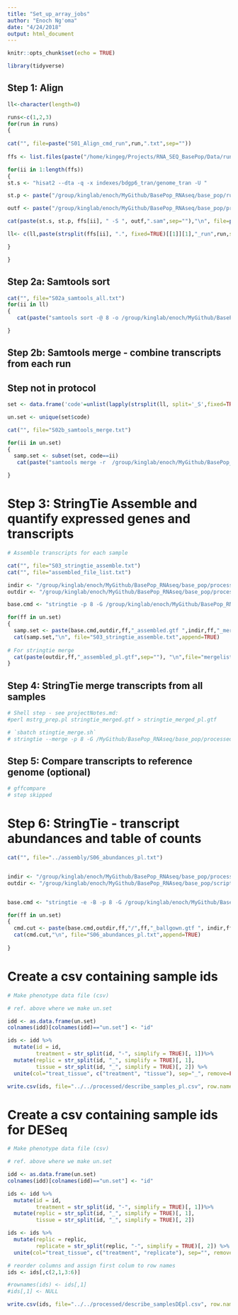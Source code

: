```yaml
---
title: "Set_up_array_jobs"
author: "Enoch Ng'oma"
date: "4/24/2018"
output: html_document
---
```


```r
knitr::opts_chunk$set(echo = TRUE)
```

```r
library(tidyverse)
```

## Step 1: Align

```r
ll<-character(length=0)

runs<-c(1,2,3)
for(run in runs)
{
  
cat("", file=paste("S01_Align_cmd_run",run,".txt",sep=""))
  
ffs <- list.files(paste("/home/kingeg/Projects/RNA_SEQ_BasePop/Data/run",run,"/",sep=""), pattern="fastq.gz$")

for(ii in 1:length(ffs))
{
st.s <- "hisat2 --dta -q -x indexes/bdgp6_tran/genome_tran -U " 

st.p <- paste("/group/kinglab/enoch/MyGithub/BasePop_RNAseq/base_pop/run",run,"/",sep="")

outf <- paste("/group/kinglab/enoch/MyGithub/BasePop_RNAseq/base_pop/processed/dotsams/",strsplit(ffs[ii], ".", fixed=TRUE)[[1]][1],"_run",run,sep="")

cat(paste(st.s, st.p, ffs[ii], " -S ", outf,".sam",sep=""),"\n", file=paste("S01_Align_cmd_run",run,".txt",sep=""),append=TRUE)

ll<- c(ll,paste(strsplit(ffs[ii], ".", fixed=TRUE)[[1]][1],"_run",run,sep=""))

}

}
```

## Step 2a: Samtools sort

```r
cat("", file="S02a_samtools_all.txt")
for(ii in ll)
{
   cat(paste("samtools sort -@ 8 -o /group/kinglab/enoch/MyGithub/BasePop_RNAseq/base_pop/processed/dotbams/",ii,".bam ", "/group/kinglab/enoch/MyGithub/BasePop_RNAseq/base_pop/processed/dotsams/", ii,".sam ",sep=""), "\n", file=paste("S02a_samtools_all",".txt",sep=""),append=TRUE)

}
```

## Step 2b: Samtools merge - combine transcripts from each run
## Step not in protocol

```r
set <- data.frame('code'=unlist(lapply(strsplit(ll, split='_S',fixed=TRUE), function(x) x[1])), 'sample' = ll, stringsAsFactors=FALSE)

un.set <- unique(set$code)

cat("", file="S02b_samtools_merge.txt")

for(ii in un.set)
{
  samp.set <- subset(set, code==ii)
   cat(paste("samtools merge -r  /group/kinglab/enoch/MyGithub/BasePop_RNAseq/base_pop/processed/dotbams/",ii,"_merged.bam ", "/group/kinglab/enoch/MyGithub/BasePop_RNAseq/base_pop/processed/dotbams/", samp.set$sample[1],".bam ","/group/kinglab/enoch/MyGithub/BasePop_RNAseq/base_pop/processed/dotbams/", samp.set$sample[2],".bam ", "/group/kinglab/enoch/MyGithub/BasePop_RNAseq/base_pop/processed/dotbams/", samp.set$sample[3],".bam",sep=""), "\n", file=paste("S02b_samtools_merge",".txt",sep=""),append=TRUE)

}
```

# Step 3: StringTie Assemble and quantify expressed genes and transcripts

```r
# Assemble transcripts for each sample

cat("", file="S03_stringtie_assemble.txt")
cat("", file="assembled_file_list.txt")

indir <- "/group/kinglab/enoch/MyGithub/BasePop_RNAseq/base_pop/processed/dotbams/" 
outdir <- "/group/kinglab/enoch/MyGithub/BasePop_RNAseq/base_pop/processed/dotgtfs/" 

base.cmd <- "stringtie -p 8 -G /group/kinglab/enoch/MyGithub/BasePop_RNAseq/base_pop/genes/dmel-all-r6.18.gtf -o "

for(ff in un.set) 
{
  samp.set <- paste(base.cmd,outdir,ff,"_assembled.gtf ",indir,ff,"_merged.bam",sep="")
  cat(samp.set,"\n", file="S03_stringtie_assemble.txt",append=TRUE)
   
# For stringtie merge 
  cat(paste(outdir,ff,"_assembled_pl.gtf",sep=""), "\n",file="mergelist.txt",append=TRUE)
}
```

## Step 4: StringTie merge transcripts from all samples

```r
# Shell step - see projectNotes.md:
#perl mstrg_prep.pl stringtie_merged.gtf > stringtie_merged_pl.gtf

# `sbatch stingtie_merge.sh`
# stringtie --merge -p 8 -G /MyGithub/BasePop_RNAseq/base_pop/processed/dotgtfs/HS-6_O_assembled.gtf -o stringtie_merged_pl.gtf
```

## Step 5: Compare transcripts to reference genome (optional)

```r
# gffcompare
# step skipped
```

# Step 6: StringTie - transcript abundances and table of counts

```r
cat("", file="../assembly/S06_abundances_pl.txt")


indir <- "/group/kinglab/enoch/MyGithub/BasePop_RNAseq/base_pop/processed/dotbams/" 
outdir <- "/group/kinglab/enoch/MyGithub/BasePop_RNAseq/base_pop/scripts/assembly/" 


base.cmd <- "stringtie -e -B -p 8 -G /group/kinglab/enoch/MyGithub/BasePop_RNAseq/base_pop/processed/perl_postPrep_S04/stringtie_merged_pl.gtf -o "

for(ff in un.set) 
{
  cmd.cut <- paste(base.cmd,outdir,ff,"/",ff,"_ballgown.gtf ", indir,ff,"_merged.bam",sep="")
  cat(cmd.cut,"\n", file="S06_abundances_pl.txt",append=TRUE)
   
}
```

# Create a csv containing sample ids

```r
# Make phenotype data file (csv)

# ref. above where we make un.set

idd <- as.data.frame(un.set)
colnames(idd)[colnames(idd)=="un.set"] <- "id"

ids <- idd %>% 
  mutate(id = id,
         treatment = str_split(id, "-", simplify = TRUE)[, 1])%>%
  mutate(replic = str_split(id, "_", simplify = TRUE)[, 1],
         tissue = str_split(id, "_", simplify = TRUE)[, 2]) %>%
  unite(col="treat_tissue", c("treatment", "tissue"), sep="_", remove=FALSE)

write.csv(ids, file="../../processed/describe_samples_pl.csv", row.names=FALSE, quote=FALSE)
```

# Create a csv containing sample ids for DESeq

```r
# Make phenotype data file (csv)

# ref. above where we make un.set

idd <- as.data.frame(un.set)
colnames(idd)[colnames(idd)=="un.set"] <- "id"

ids <- idd %>% 
  mutate(id = id,
         treatment = str_split(id, "-", simplify = TRUE)[, 1])%>%
  mutate(replic = str_split(id, "_", simplify = TRUE)[, 1],
         tissue = str_split(id, "_", simplify = TRUE)[, 2])

ids <- ids %>%
  mutate(replic = replic,
         replicate = str_split(replic, "-", simplify = TRUE)[, 2]) %>%
  unite(col="treat_tissue", c("treatment", "replicate"), sep="", remove = FALSE)

# reorder columns and assign first colum to row names
ids <- ids[,c(2,1,3:6)]

#rownames(ids) <- ids[,1]
#ids[,1] <- NULL

write.csv(ids, file="../../processed/describe_samplesDEpl.csv", row.names=FALSE, quote=FALSE)
```

